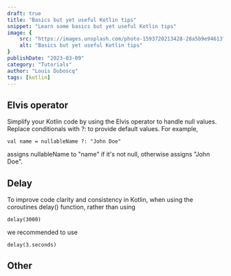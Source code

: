 ```yaml
---
draft: true
title: "Basics but yet useful Kotlin tips"
snippet: "Learn some basics but yet useful Kotlin tips"
image: {
    src: "https://images.unsplash.com/photo-1593720213428-28a5b9e94613?&fit=crop&w=430&h=240",
    alt: "Basics but yet useful Kotlin tips"
}
publishDate: "2023-03-09"
category: "Tutorials"
author: "Louis Duboscq"
tags: [kotlin]
--- 
```


## Elvis operator

Simplify your Kotlin code by using the Elvis operator to handle null values.  
Replace conditionals with ?: to provide default values. 
For example, 

```
val name = nullableName ?: "John Doe"
```
 
assigns nullableName to "name" if it's not null, otherwise assigns "John Doe".

## Delay

To improve code clarity and consistency in Kotlin, when using the coroutines delay() function, rather than using

```
delay(3000)
````

we recommended to use 

```
delay(3.seconds)
```

## Other